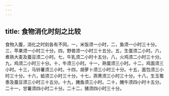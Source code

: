 ```yaml
---
---
---
```

title: 食物消化时刻之比较
---



食物入腹，消化之时刻各有不同。一，米饭须一小时，二，鱼须一小时三十分。三，苹果须一小时三十分。四，野兽须一小时三十五分。五，生蛋须二小时。六，煮熟大麦及蚕豆须二小时。七，牛乳须二小时十五分。八，火鸡须二小时三十分。九，鸡须二小时三十分。十，牛须三小时。十一，熟蛋须三小时。十二，鸡面须三小时。十三，马铃薯须三小时。十四，胡萝卜须三小时三十分。十五，面包须三小时三十分。十六，蛤须三小时三十分。十七，燕菁须三小时三十分。十八，生玉蜀黍及蚕豆须三小时三十五分。十九，腌鱼须三小时。二十，腌牛须四小时十五分。二十一，甘薯须四小时二十分。二十二，猪须四小时三十分。